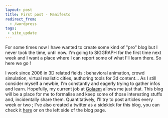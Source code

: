 ```yaml
---
layout: post
title: First post - Manifesto
redirect_from:
  - /wordpress
tags:
 - site_update
---
```


For some times now I have wanted to create some kind of "pro" blog but I never took the time, until now. I'm going to SIGGRAPH for the first time next week and I want a place where I can report some of what I'll learn there. So here we go !

I work since 2006 in 3D related fields : behavioral animation, crowd simulation, virtual realistic cities, authoring tools for 3d content... As I still consider myself a newbie, I'm constantly and eagerly trying to gather infos and learn. Hopefully, my current job at [Golaem](http://www.golaem.com) allows me just that. This blog will be a place for me to formalise and keep some of those interesting stuffs and, incidentally share them. Quantitatively, I'll try to post articles every week or two ; I've also created a twitter as a sidekick for this blog, you can check it [here](http://www.twitter.com/clodericmars) or on the left side of the blog page.
